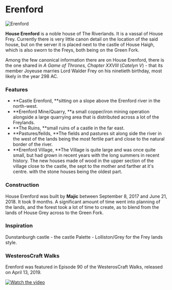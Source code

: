 

# Erenford

<Image
  src="https://cdn.sanity.io/images/1as7cn02/production/ede87bb4aba74af83062f899657fae88d04fb7b6-1920x1017.png?w=976&h=350&fit=crop&crop=center&auto=format"
  alt="Erenford"
  width={976}
  height={350}
/>

<ProjectDetails
  floatRight
  region="Riverlands"
  house="House Erenford"
  type="Castle"
  status="Completed"
  warp="/warp erenford"
  projectLead="Majic"
  dateStarted="September 8, 2017"
  dateCompleted="September 8, 2017"
/>

**House Erenford** is a noble house of The Riverlands. It is a vassal of House Frey. Currently there is very little canon detail on the location of the said house, but on the server it is placed next to the castle of House Haigh, which is also sworn to the Freys, both being on the Green Fork.

Among the few canonical information there are on House Erenford, there is the one shared in _A Game of Thrones, Chapter XXVIII_ (_Catelyn V_) - that its member Joyeuse marries Lord Walder Frey on his ninetieth birthday, most likely in the year 298 AC.

### Features

- **Castle Erenford, **sitting on a slope above the Erenford river in the north-west.
- **Erenford Mine/Quarry, **a small copper/iron mining operation alongside a large quarrying area that is distributed across a lot of the Freylands.
- **The Ruins, **small ruins of a castle in the far east.
- **Pastures/feilds, **The fields and pastures sit along side the river in the west of the lands being the most fertile part and close to the natural border of the river.
- **Erenford Village, **The Village is quite large and was once quite small, but had grown in recent years with the long summers in recent history. The new houses made of wood in the upper section of the village close to the castle, the sept to the mother and farther at it's centre. with the stone houses being the oldest part.

### Construction

House Erenford was built by **Majic** between September 8, 2017 and June 21, 2018. It took 9 months. A significant amount of time went into planning of the lands, and the forest took a lot of time to create, as to blend from the lands of House Grey across to the Green Fork.

### Inspiration

Dunstanburgh castle - the castle Palette - Lolliston/Grey for the Frey lands style.

### WesterosCraft Walks

Erenford was featured in Episode 90 of the WesterosCraft Walks, released on April 13, 2019.

[![Watch the video](https://img.youtube.com/vi/iubGa5kZgKA/0.jpg)](https:https://www.youtube.com/embed/iubGa5kZgKA)

